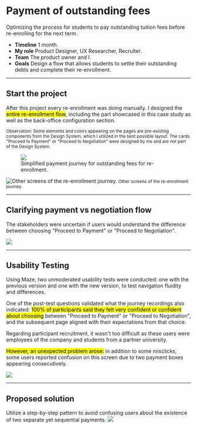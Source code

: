 # Payment of outstanding fees
Optimizing the process for students to pay outstanding tuition fees before re-enrolling for the next term.

- **Timeline** 1 month.
- **My role** Product Designer, UX Researcher, Recruiter.
- **Team** The product owner and I.
- **Goals** Design a flow that allows students to settle their outstanding debts and complete their re-enrollment.

---

## Start the project
After this project every re-enrollment was doing manually.
I designed the <mark>entire re-enrollment flow</mark>, including the part showcased in this case study as well as the back-office configuration section.

<small>Observation: Some elements and colors appearing on the pages are pre-existing components from the Design System, which I utilized in the best possible layout. The cards "Proceed to Payment" or "Proceed to Negotiation" were designed by me and are not part of the Design System.</small>

<figure>
  <img src="re-enrollment/new-screens-1.png" />
  <figcaption>Simplified payment journey for outstanding fees for re-enrollment.</figcaption>
</figure>

![Other screens of the re-enrollment journey.](re-enrollment/new-screens-2.png)
<small>Other screens of the re-enrollment journey.</small>

---

## Clarifying payment vs negotiation flow
The stakeholders were uncertain if users would understand the difference between choosing "Proceed to Payment" or "Proceed to Negotiation".
  
![](re-enrollment/problem.png)

---

## Usability Testing
Using Maze, two unmoderated usability tests were conducted: one with the previous version and one with the new version, to test navigation fluidity and differences.

One of the post-test questions validated what the journey recordings also indicated: <mark>100% of participants said they felt very confident or confident about choosing</mark> between "Proceed to Payment" or "Proceed to Negotiation", and the subsequent page aligned with their expectations from that choice.

Regarding participant recruitment, it wasn't too difficult as these users were employees of the company and students from a partner university.

<mark>However, an unexpected problem arose:</mark> in addition to some misclicks, some users reported confusion on this screen due to two payment boxes appearing consecutively.

![](re-enrollment/maze.png)

---

## Proposed solution
Utilize a step-by-step pattern to avoid confusing users about the existence of two separate yet sequential payments.
![](re-enrollment/solution.png)
